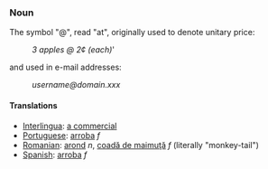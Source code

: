 === Noun ===
The symbol "@", read "at", originally used to denote unitary price:
:''3 apples @ 2¢ (each)'''
and used in e-mail addresses:
:''username@domain.xxx''
==== Translations ====
*[[Interlingua]]: [[a commercial]]
*[[Portuguese]]: [[arroba]] ''f''
*[[Romanian]]: [[arond]] ''n'', [[coadă de maimuţă]] ''f'' (literally "monkey-tail")
*[[Spanish]]: [[arroba]] ''f''